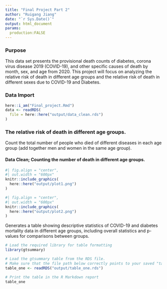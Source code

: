 ```yaml
---
title: "Final Project Part 2"
author: "Ruigang Jiang"
date: "`r Sys.Date()`"
output: html_document
params:
  production:FALSE
---
```

### Purpose
This data set presents the provisional death counts of diabetes, corona virus disease 2019 (COVID-19), and other specific causes of death by month, sex, and age from 2020. This project will focus on analyzing the relative risk of death in different age groups and the relative risk of death in different sexes due to COVID-19 and Diabetes.

### Data Import
```r
here::i_am("Final_project.Rmd")
data <- readRDS(
  file = here::here("output/data_clean.rds")
)

```

### The relative risk of death in different age groups.
Count the total number of people who died of different diseases in each age group (add together men and women in the same age group).

#### Data Clean; Counting the number of death in different age groups.
```r
#| fig.align = "center",
#| out.width = "600px"
knitr::include_graphics(
  here::here("output/plot1.png")
)
```

```r
#| fig.align = "center",
#| out.width = "600px"
knitr::include_graphics(
  here::here("output/plot2.png")
)
```

Generates a table showing descriptive statistics of COVID-19 and diabetes mortality data in different age groups, including overall statistics and p-values for comparisons between groups.

```r
# Load the required library for table formatting
library(gtsummary)

# Load the gtsummary table from the RDS file. 
# Make sure that the file path below correctly points to your saved "table_one.rds" file.
table_one <- readRDS("output/table_one.rds")

# Print the table in the R Markdown report
table_one

```


